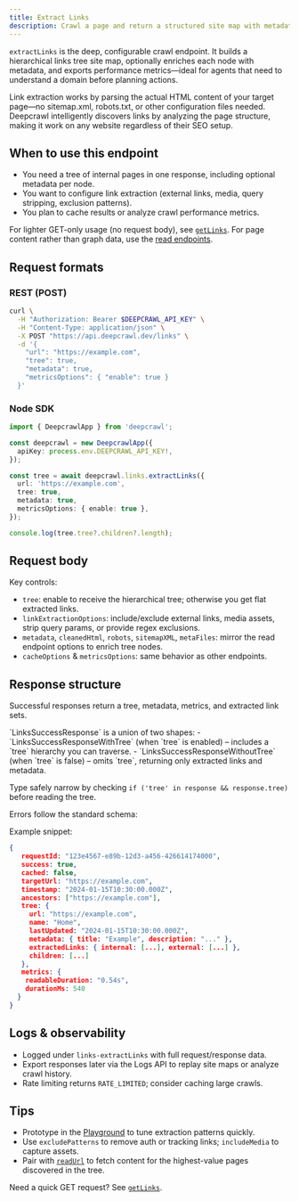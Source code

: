 ```yaml
---
title: Extract Links
description: Crawl a page and return a structured site map with metadata via POST /links.
---
```


`extractLinks` is the deep, configurable crawl endpoint. It builds a hierarchical links tree site map, optionally enriches each node with metadata, and exports performance metrics—ideal for agents that need to understand a domain before planning actions.

<Callout type="success" title="No prerequisites required">
Link extraction works by parsing the actual HTML content of your target page—no sitemap.xml, robots.txt, or other configuration files needed. Deepcrawl intelligently discovers links by analyzing the page structure, making it work on any website regardless of their SEO setup.
</Callout>

## When to use this endpoint
- You need a tree of internal pages in one response, including optional metadata per node.
- You want to configure link extraction (external links, media, query stripping, exclusion patterns).
- You plan to cache results or analyze crawl performance metrics.

For lighter GET-only usage (no request body), see [`getLinks`](/docs/features/links/getLinks). For page content rather than graph data, use the [read endpoints](/docs/features/read).

## Request formats

### REST (POST)

```bash
curl \
  -H "Authorization: Bearer $DEEPCRAWL_API_KEY" \
  -H "Content-Type: application/json" \
  -X POST "https://api.deepcrawl.dev/links" \
  -d '{
    "url": "https://example.com",
    "tree": true,
    "metadata": true,
    "metricsOptions": { "enable": true }
  }'
```

### Node SDK

```ts
import { DeepcrawlApp } from 'deepcrawl';

const deepcrawl = new DeepcrawlApp({
  apiKey: process.env.DEEPCRAWL_API_KEY!,
});

const tree = await deepcrawl.links.extractLinks({
  url: 'https://example.com',
  tree: true,
  metadata: true,
  metricsOptions: { enable: true },
});

console.log(tree.tree?.children?.length);
```

## Request body

<AutoTypeTable
  path="../../packages/contracts/src/links.ts"
  name="ExtractLinksOptions"
/>

Key controls:
- `tree`: enable to receive the hierarchical tree; otherwise you get flat extracted links.
- `linkExtractionOptions`: include/exclude external links, media assets, strip query params, or provide regex exclusions.
- `metadata`, `cleanedHtml`, `robots`, `sitemapXML`, `metaFiles`: mirror the read endpoint options to enrich tree nodes.
- `cacheOptions` & `metricsOptions`: same behavior as other endpoints.

## Response structure

Successful responses return a tree, metadata, metrics, and extracted link sets.

<AutoTypeTable
  path="../../packages/types/src/routers/links/types.ts"
  name="LinksSuccessResponse"
/>

<Callout type="info">
`LinksSuccessResponse` is a union of two shapes:
- `LinksSuccessResponseWithTree` (when `tree` is enabled) – includes a `tree` hierarchy you can traverse.
- `LinksSuccessResponseWithoutTree` (when `tree` is false) – omits `tree`, returning only extracted links and metadata.

Type safely narrow by checking `if ('tree' in response && response.tree)` before reading the tree.
</Callout>

Errors follow the standard schema:

<AutoTypeTable
  path="../../packages/types/src/routers/links/types.ts"
  name="LinksErrorResponse"
/>

Example snippet:

```json
{
   requestId: "123e4567-e89b-12d3-a456-426614174000",
   success: true,
   cached: false,
   targetUrl: "https://example.com",
   timestamp: "2024-01-15T10:30:00.000Z",
   ancestors: ["https://example.com"],
   tree: {
     url: "https://example.com",
     name: "Home",
     lastUpdated: "2024-01-15T10:30:00.000Z",
     metadata: { title: "Example", description: "..." },
     extractedLinks: { internal: [...], external: [...] },
     children: [...]
   },
   metrics: {
    readableDuration: "0.54s",
    durationMs: 540
  }
}
```

## Logs & observability
- Logged under `links-extractLinks` with full request/response data.
- Export responses later via the Logs API to replay site maps or analyze crawl history.
- Rate limiting returns `RATE_LIMITED`; consider caching large crawls.

## Tips
- Prototype in the [Playground](/docs/usage/playground) to tune extraction patterns quickly.
- Use `excludePatterns` to remove auth or tracking links; `includeMedia` to capture assets.
- Pair with [`readUrl`](/docs/features/read/readUrl) to fetch content for the highest-value pages discovered in the tree.

Need a quick GET request? See [`getLinks`](/docs/features/links/getLinks).
